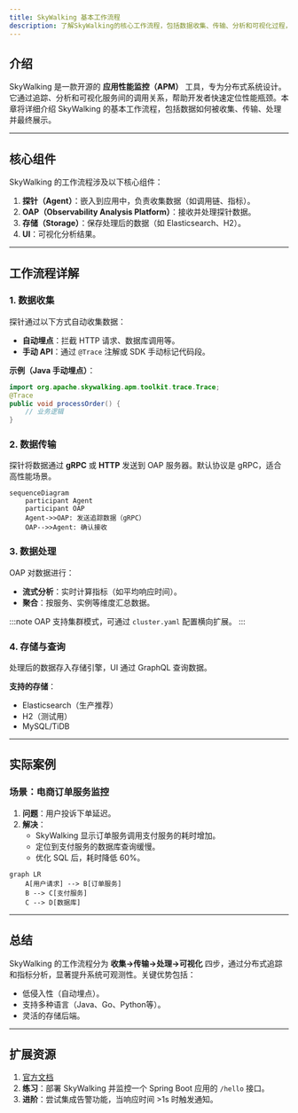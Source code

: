 ```yaml
---
title: SkyWalking 基本工作流程
description: 了解SkyWalking的核心工作流程，包括数据收集、传输、分析和可视化过程，适合分布式系统监控初学者。
---
```


## 介绍

SkyWalking 是一款开源的 **应用性能监控（APM）** 工具，专为分布式系统设计。它通过追踪、分析和可视化服务间的调用关系，帮助开发者快速定位性能瓶颈。本章将详细介绍 SkyWalking 的基本工作流程，包括数据如何被收集、传输、处理并最终展示。

---

## 核心组件

SkyWalking 的工作流程涉及以下核心组件：

1. **探针（Agent）**：嵌入到应用中，负责收集数据（如调用链、指标）。
2. **OAP（Observability Analysis Platform）**：接收并处理探针数据。
3. **存储（Storage）**：保存处理后的数据（如 Elasticsearch、H2）。
4. **UI**：可视化分析结果。

---

## 工作流程详解

### 1. 数据收集
探针通过以下方式自动收集数据：
- **自动埋点**：拦截 HTTP 请求、数据库调用等。
- **手动 API**：通过 `@Trace` 注解或 SDK 手动标记代码段。

**示例（Java 手动埋点）**：
```java
import org.apache.skywalking.apm.toolkit.trace.Trace;
@Trace
public void processOrder() {
    // 业务逻辑
}
```

### 2. 数据传输
探针将数据通过 **gRPC** 或 **HTTP** 发送到 OAP 服务器。默认协议是 gRPC，适合高性能场景。

```mermaid
sequenceDiagram
    participant Agent
    participant OAP
    Agent->>OAP: 发送追踪数据（gRPC）
    OAP-->>Agent: 确认接收
```

### 3. 数据处理
OAP 对数据进行：
- **流式分析**：实时计算指标（如平均响应时间）。
- **聚合**：按服务、实例等维度汇总数据。

:::note
OAP 支持集群模式，可通过 `cluster.yaml` 配置横向扩展。
:::

### 4. 存储与查询
处理后的数据存入存储引擎，UI 通过 GraphQL 查询数据。

**支持的存储**：
- Elasticsearch（生产推荐）
- H2（测试用）
- MySQL/TiDB

---

## 实际案例

### 场景：电商订单服务监控
1. **问题**：用户投诉下单延迟。
2. **解决**：
   - SkyWalking 显示订单服务调用支付服务的耗时增加。
   - 定位到支付服务的数据库查询缓慢。
   - 优化 SQL 后，耗时降低 60%。

```mermaid
graph LR
    A[用户请求] --> B[订单服务]
    B --> C[支付服务]
    C --> D[数据库]
```

---

## 总结

SkyWalking 的工作流程分为 **收集→传输→处理→可视化** 四步，通过分布式追踪和指标分析，显著提升系统可观测性。关键优势包括：
- 低侵入性（自动埋点）。
- 支持多种语言（Java、Go、Python等）。
- 灵活的存储后端。

---

## 扩展资源
1. [官方文档](https://skywalking.apache.org/docs/)
2. **练习**：部署 SkyWalking 并监控一个 Spring Boot 应用的 `/hello` 接口。
3. **进阶**：尝试集成告警功能，当响应时间 >1s 时触发通知。